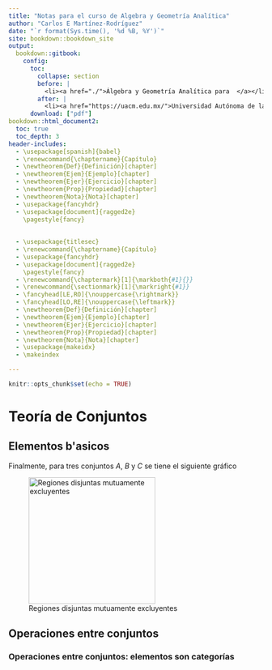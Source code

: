 ```yaml
---
title: "Notas para el curso de Algebra y Geometría Analítica"
author: "Carlos E Martínez-Rodríguez"
date: "`r format(Sys.time(), '%d %B, %Y')`"
site: bookdown::bookdown_site
output:
  bookdown::gitbook:
    config:
      toc:
        collapse: section
        before: |
          <li><a href="./">Álgebra y Geometría Analítica para  </a></li>
        after: |
          <li><a href="https://uacm.edu.mx/">Universidad Autónoma de la Ciudad de México</a></li>
      download: ["pdf"]
bookdown::html_document2:
  toc: true
  toc_depth: 3
header-includes:
  - \usepackage[spanish]{babel}
  - \renewcommand{\chaptername}{Capítulo}
  - \newtheorem{Def}{Definición}[chapter]
  - \newtheorem{Ejem}{Ejemplo}[chapter]
  - \newtheorem{Ejer}{Ejercicio}[chapter]
  - \newtheorem{Prop}{Propiedad}[chapter]
  - \newtheorem{Nota}{Nota}[chapter]
  - \usepackage{fancyhdr}
  - \usepackage[document]{ragged2e}
    \pagestyle{fancy}
  
  
  - \usepackage{titlesec}
  - \renewcommand{\chaptername}{Capítulo}
  - \usepackage{fancyhdr}
  - \usepackage[document]{ragged2e}
    \pagestyle{fancy}
  - \renewcommand{\chaptermark}[1]{\markboth{#1}{}}
  - \renewcommand{\sectionmark}[1]{\markright{#1}}
  - \fancyhead[LE,RO]{\nouppercase{\rightmark}}
  - \fancyhead[LO,RE]{\nouppercase{\leftmark}}
  - \newtheorem{Def}{Definición}[chapter]
  - \newtheorem{Ejem}{Ejemplo}[chapter]
  - \newtheorem{Ejer}{Ejercicio}[chapter]
  - \newtheorem{Prop}{Propiedad}[chapter]
  - \newtheorem{Nota}{Nota}[chapter]
  - \usepackage{makeidx}
  - \makeindex

---
```


```r
knitr::opts_chunk$set(echo = TRUE)
```

\section*{Introducción}

\newpage
\thispagestyle{empty}

\section*{Sobre el curso de Álgebra y Geometría Analítica para Ciencias de la Salud}

\newpage
\thispagestyle{empty}

\section*{Agradecimientos}

\printindex

\newpage

# Teoría de Conjuntos

## Elementos b\'asicos

\begin{Def}
La unión de dos conjuntos $A$ y $B$, $A\cup B$ es el conjunto formado por los elementos en $U$, que pertenecen a $A$ o $B$ o ambos
\begin{eqnarray}
A\cup B = \left\{x\in U| x\in A, x\in B, \textrm{o ambos}\right\}
\end{eqnarray}
\end{Def}


\begin{Def}
La intersección de dos conjuntos $A$ y $B$, $A\cap B$ es el conjunto formado por los elementos en $U$, que pertenecen a $A$ y $B$ simultáneamente
\begin{eqnarray}
A\cap B = \left\{x\in U| x\in A\textrm{ y } x\in B\right\}
\end{eqnarray}
\end{Def}

\begin{Def}
El complemento de un conjunto $A$ es el conjunto formado por los elementos en $U$, que no pertenecen a $A$
\begin{eqnarray}
A^c = \left\{x\in U| x\notin A\right\}
\end{eqnarray}
\end{Def}


\begin{Def}
La diferencia de dos conjuntos $A$ y $B$, $A-B$ es el conjunto formado por los elementos en $U$, que pertenecen a $A$ y que no pertenecen a $B$
\begin{eqnarray}
A- B = \left\{x\in U| x\in A\textrm{ y } x\notin B\right\}
\end{eqnarray}
\end{Def}


\begin{Def}
La cardinalidad de un conjunto $A$, es el número de elementos que contiene el conjunto, y se denota por $n\left(A\right)$
\end{Def}

\begin{Prop}
Sean $A$ y $B$ conjuntos en $U$, si
\begin{itemize}
\item Si $A\cap B=\emptyset$, entonces 
\begin{eqnarray}
n\left(A\cup B\right)=n\left(A\right)+n\left(B\right)
\end{eqnarray}
\item Si $A\cap B\neq \emptyset$, entonces 
\begin{eqnarray}
n\left(A\cup B\right)=n\left(A\right)+n\left(B\right)-n\left(A\cap B\right)
\end{eqnarray}
\end{itemize}
\end{Prop}

\begin{Prop}
Sean $A$, $B$ y $C$ conjuntos en $U$, se tienen las siguientes propiedades
\begin{eqnarray}
A\cap (B\cup C)&=& (A\cap B) \cup (A\cap C)\\
A\cup (B\cap C)&=& (A\cup B) \cap (A\cup C)\\
(A\cup B)^c&=& A^c \cap B^c\\
(A\cap B)^c&=& A^c \cup B^c\\
A-B&=&A\cap B^c
\end{eqnarray}
\end{Prop}

Finalmente, para tres conjuntos $A$, $B$ y $C$ se tiene el siguiente gráfico

![Regiones disjuntas mutuamente excluyentes](ImagenTresConjuntos.png){ width=250px }

\begin{Prop}
Sean $A$, $B$ y $C$ conjuntos en $U$, entonces
\begin{eqnarray}
n\left(A\cup B\cup C\right)= n\left(A\right)+n\left(B\right)+n\left(C\right)-n\left(A\cap B\right)-n\left(A\cap C\right)-n\left(B\cap C\right)+n\left(A\cap B \cap C\right)
\end{eqnarray}
\end{Prop}

  
## Operaciones entre conjuntos


### Operaciones entre conjuntos: elementos son categorías
